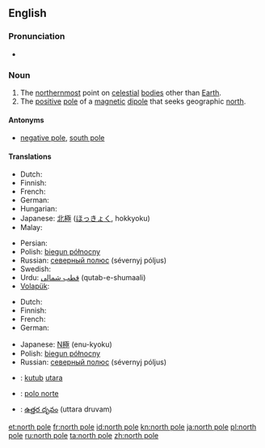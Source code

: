 {{also|North Pole}}
==English==

===Pronunciation===
* {{IPA|/ˌnɔːθ ˈpəʊl/}}

===Noun===
{{en-noun|sg=[[north]] [[pole]]}}

# The [[northernmost]] point on [[celestial]] [[body|bodies]] other than [[Earth]].
# The [[positive]] [[pole]] of a [[magnetic]] [[dipole]] that seeks geographic [[north]].

====Antonyms====
* {{sense|positive pole}} [[negative pole]], [[south pole]]

====Translations====
{{trans-top|northernmost point on celestial bodies}}
* Dutch: {{t+|nl|noordpool|m}}
* Finnish: {{t+|fi|pohjoisnapa}}
* French: {{t+|fr|pôle Nord|m}}
* German: {{t-|de|Nordpol|m}}
* Hungarian: {{t+|hu|Északi-sark}}
* Japanese: [[北極]] ([[ほっきょく]], hokkyoku)
* Malay: {{t|ms|kutub utara|xs=Malay}}
{{trans-mid}}
* Persian: {{t|fa|قطب شمال|tr=qotbe shomāl|xs=Persian}}
* Polish: [[biegun północny]] {{m}}
* Russian: [[северный полюс]] (sévernyj póljus) {{m}}
* Swedish: {{t+|sv|nordpol|c}}
* Urdu: [[قطب شمالی]] (qutab-e-shumaali) {{m}}
* [[Volapük]]: {{t|vo|nolüdapov}}
{{trans-bottom}}

{{trans-top|positive pole of a magnetic dipole}}
* Dutch: {{t+|nl|noordpool|m}}
* Finnish: {{t+|fi|pohjoisnapa}}
* French: {{t+|fr|pôle nord|m}}
* German: {{t-|de|Nordpol|m}}
{{trans-mid}}
* Japanese: [[N極]] (enu-kyoku)
* Polish: [[biegun północny]] {{m}}
* Russian: [[северный полюс]] (sévernyj póljus) {{m}}
{{trans-bottom}}

{{checktrans-top}}
* {{ttbc|id}}: [[kutub]] [[utara]]
{{trans-mid}}
* {{ttbc|es}}: [[polo norte]]
* {{ttbc|te}}: [[ఉత్తర దృవం]] (uttara druvam)
{{trans-bottom}}

[[et:north pole]]
[[fr:north pole]]
[[id:north pole]]
[[kn:north pole]]
[[ja:north pole]]
[[pl:north pole]]
[[ru:north pole]]
[[ta:north pole]]
[[zh:north pole]]